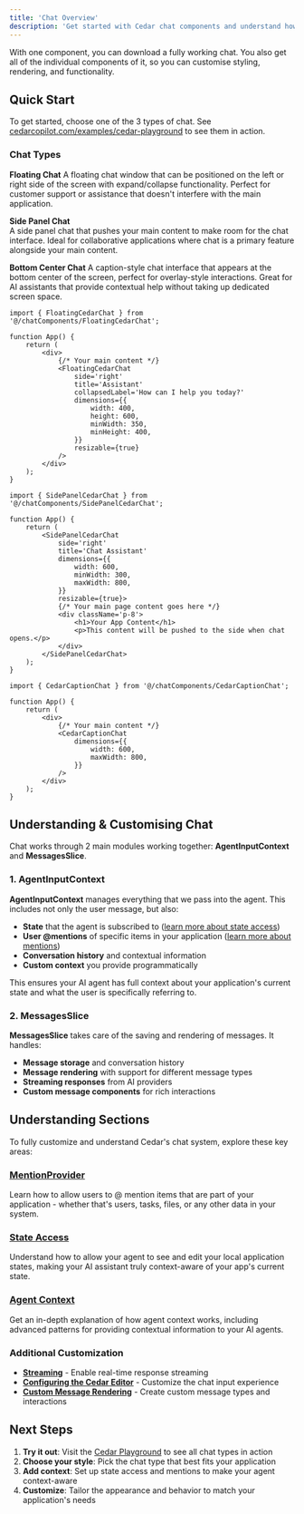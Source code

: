 ```yaml
---
title: 'Chat Overview'
description: 'Get started with Cedar chat components and understand how they work'
---
```


With one component, you can download a fully working chat. You also get all of the individual components of it, so you can customise styling, rendering, and functionality.

## Quick Start

To get started, choose one of the 3 types of chat. See [cedarcopilot.com/examples/cedar-playground](https://cedarcopilot.com/examples/cedar-playground) to see them in action.

### Chat Types

**Floating Chat**
A floating chat window that can be positioned on the left or right side of the screen with expand/collapse functionality. Perfect for customer support or assistance that doesn't interfere with the main application.

**Side Panel Chat**  
A side panel chat that pushes your main content to make room for the chat interface. Ideal for collaborative applications where chat is a primary feature alongside your main content.

**Bottom Center Chat**
A caption-style chat interface that appears at the bottom center of the screen, perfect for overlay-style interactions. Great for AI assistants that provide contextual help without taking up dedicated screen space.

<CodeGroup>

```tsx Floating Chat
import { FloatingCedarChat } from '@/chatComponents/FloatingCedarChat';

function App() {
	return (
		<div>
			{/* Your main content */}
			<FloatingCedarChat
				side='right'
				title='Assistant'
				collapsedLabel='How can I help you today?'
				dimensions={{
					width: 400,
					height: 600,
					minWidth: 350,
					minHeight: 400,
				}}
				resizable={true}
			/>
		</div>
	);
}
```

```tsx Side Panel Chat
import { SidePanelCedarChat } from '@/chatComponents/SidePanelCedarChat';

function App() {
	return (
		<SidePanelCedarChat
			side='right'
			title='Chat Assistant'
			dimensions={{
				width: 600,
				minWidth: 300,
				maxWidth: 800,
			}}
			resizable={true}>
			{/* Your main page content goes here */}
			<div className='p-8'>
				<h1>Your App Content</h1>
				<p>This content will be pushed to the side when chat opens.</p>
			</div>
		</SidePanelCedarChat>
	);
}
```

```tsx Bottom Center Chat
import { CedarCaptionChat } from '@/chatComponents/CedarCaptionChat';

function App() {
	return (
		<div>
			{/* Your main content */}
			<CedarCaptionChat
				dimensions={{
					width: 600,
					maxWidth: 800,
				}}
			/>
		</div>
	);
}
```

</CodeGroup>

## Understanding & Customising Chat

Chat works through 2 main modules working together: **AgentInputContext** and **MessagesSlice**.

### 1. AgentInputContext

**AgentInputContext** manages everything that we pass into the agent. This includes not only the user message, but also:

- **State** that the agent is subscribed to ([learn more about state access](/getting-started/chat/subscribing-state))
- **User @mentions** of specific items in your application ([learn more about mentions](/getting-started/chat/mentions))
- **Conversation history** and contextual information
- **Custom context** you provide programmatically

This ensures your AI agent has full context about your application's current state and what the user is specifically referring to.

### 2. MessagesSlice

**MessagesSlice** takes care of the saving and rendering of messages. It handles:

- **Message storage** and conversation history
- **Message rendering** with support for different message types
- **Streaming responses** from AI providers
- **Custom message components** for rich interactions

## Understanding Sections

To fully customize and understand Cedar's chat system, explore these key areas:

### [MentionProvider](/getting-started/chat/mentions)

Learn how to allow users to @ mention items that are part of your application - whether that's users, tasks, files, or any other data in your system.

### [State Access](/getting-started/chat/subscribing-state)

Understand how to allow your agent to see and edit your local application states, making your AI assistant truly context-aware of your app's current state.

### [Agent Context](/getting-started/chat/agent-input-context)

Get an in-depth explanation of how agent context works, including advanced patterns for providing contextual information to your AI agents.

### Additional Customization

- **[Streaming](/getting-started/chat/streaming)** - Enable real-time response streaming
- **[Configuring the Cedar Editor](/getting-started/chat/configuring-cedar-editor)** - Customize the chat input experience
- **[Custom Message Rendering](/getting-started/chat/custom-message-rendering)** - Create custom message types and interactions

## Next Steps

1. **Try it out**: Visit the [Cedar Playground](https://cedarcopilot.com/examples/cedar-playground) to see all chat types in action
2. **Choose your style**: Pick the chat type that best fits your application
3. **Add context**: Set up state access and mentions to make your agent context-aware
4. **Customize**: Tailor the appearance and behavior to match your application's needs
